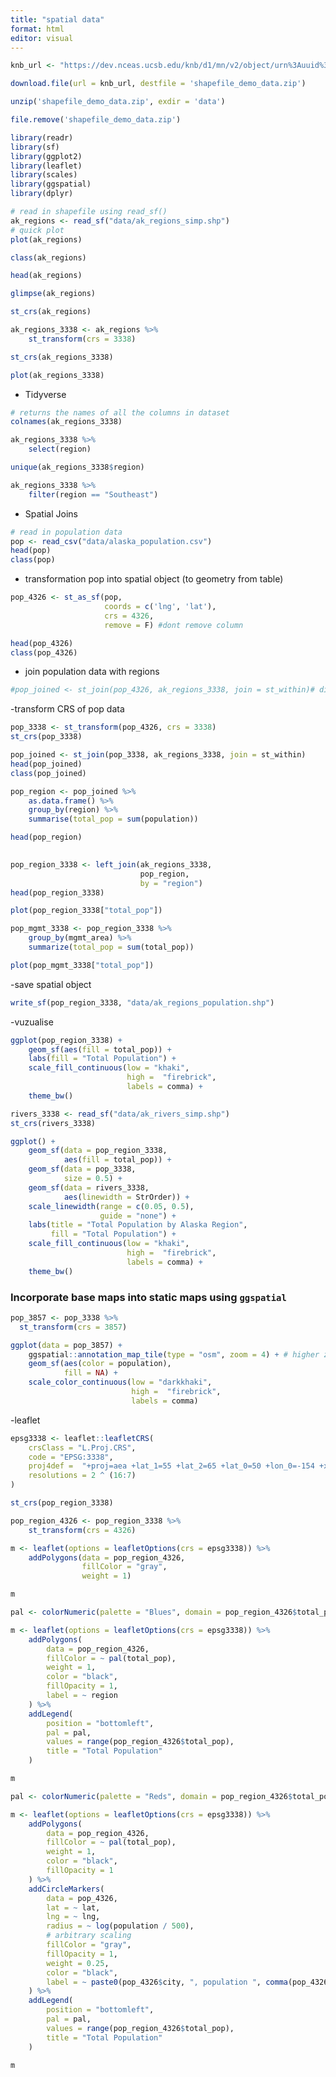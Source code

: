 ```yaml
---
title: "spatial data"
format: html
editor: visual
---
```


```r
knb_url <- "https://dev.nceas.ucsb.edu/knb/d1/mn/v2/object/urn%3Auuid%3Aaceaecb2-1ce0-4d41-a839-d3607d32bb58"

download.file(url = knb_url, destfile = 'shapefile_demo_data.zip')

unzip('shapefile_demo_data.zip', exdir = 'data')

file.remove('shapefile_demo_data.zip')
```

```r
library(readr)
library(sf)
library(ggplot2)
library(leaflet)
library(scales)
library(ggspatial)
library(dplyr)
```

```r
# read in shapefile using read_sf()
ak_regions <- read_sf("data/ak_regions_simp.shp")
# quick plot
plot(ak_regions)
```

```r
class(ak_regions)

head(ak_regions)

```

```r

glimpse(ak_regions)
```

```r
st_crs(ak_regions)
```

```r
ak_regions_3338 <- ak_regions %>%
    st_transform(crs = 3338)

st_crs(ak_regions_3338)

plot(ak_regions_3338)
```

-   Tidyverse

```r
# returns the names of all the columns in dataset
colnames(ak_regions_3338)

ak_regions_3338 %>%
    select(region)
```

```r
unique(ak_regions_3338$region)
```

```r
ak_regions_3338 %>%
    filter(region == "Southeast")
```

-   Spatial Joins

```r
# read in population data
pop <- read_csv("data/alaska_population.csv")
head(pop)
class(pop)
```

-   transformation pop into spatial object (to geometry from table)

```r
pop_4326 <- st_as_sf(pop,
                     coords = c('lng', 'lat'),
                     crs = 4326,
                     remove = F) #dont remove column

head(pop_4326)
class(pop_4326)
```

-   join population data with regions

```r
#pop_joined <- st_join(pop_4326, ak_regions_3338, join = st_within)# different projections, error


```

-transform CRS of pop data

```r
pop_3338 <- st_transform(pop_4326, crs = 3338)
st_crs(pop_3338)
```

```r
pop_joined <- st_join(pop_3338, ak_regions_3338, join = st_within)
head(pop_joined)
class(pop_joined)
```

```r
pop_region <- pop_joined %>%
    as.data.frame() %>%
    group_by(region) %>%
    summarise(total_pop = sum(population))

head(pop_region)
  
```

```r
pop_region_3338 <- left_join(ak_regions_3338,
                             pop_region,
                             by = "region")
head(pop_region_3338)

plot(pop_region_3338["total_pop"])
```

```r
pop_mgmt_3338 <- pop_region_3338 %>%
    group_by(mgmt_area) %>%
    summarize(total_pop = sum(total_pop))

plot(pop_mgmt_3338["total_pop"])
```

-save spatial object

```r
write_sf(pop_region_3338, "data/ak_regions_population.shp")
```

-vuzualise

```r
ggplot(pop_region_3338) +
    geom_sf(aes(fill = total_pop)) +
    labs(fill = "Total Population") +
    scale_fill_continuous(low = "khaki",
                          high =  "firebrick",
                          labels = comma) +
    theme_bw()
```

```r
rivers_3338 <- read_sf("data/ak_rivers_simp.shp")
st_crs(rivers_3338)
```

```r
ggplot() +
    geom_sf(data = pop_region_3338, 
            aes(fill = total_pop)) +
    geom_sf(data = pop_3338, 
            size = 0.5) +
    geom_sf(data = rivers_3338,
            aes(linewidth = StrOrder)) +
    scale_linewidth(range = c(0.05, 0.5), 
                    guide = "none") +
    labs(title = "Total Population by Alaska Region",
         fill = "Total Population") +
    scale_fill_continuous(low = "khaki",
                          high =  "firebrick",
                          labels = comma) +
    theme_bw() 
```

### Incorporate base maps into static maps using `ggspatial`

```r
pop_3857 <- pop_3338 %>% 
  st_transform(crs = 3857)

ggplot(data = pop_3857) +
    ggspatial::annotation_map_tile(type = "osm", zoom = 4) + # higher zoom values are more detailed 
    geom_sf(aes(color = population),
            fill = NA) +
    scale_color_continuous(low = "darkkhaki",
                           high =  "firebrick",
                           labels = comma)
```

-leaflet

```r
epsg3338 <- leaflet::leafletCRS(
    crsClass = "L.Proj.CRS",
    code = "EPSG:3338",
    proj4def =  "+proj=aea +lat_1=55 +lat_2=65 +lat_0=50 +lon_0=-154 +x_0=0 +y_0=0 +ellps=GRS80 +towgs84=0,0,0,0,0,0,0 +units=m +no_defs",
    resolutions = 2 ^ (16:7)
)

st_crs(pop_region_3338)
```

```r
pop_region_4326 <- pop_region_3338 %>% 
    st_transform(crs = 4326)
```

```r
m <- leaflet(options = leafletOptions(crs = epsg3338)) %>%
    addPolygons(data = pop_region_4326,
                fillColor = "gray",
                weight = 1)

m
```

```r
pal <- colorNumeric(palette = "Blues", domain = pop_region_4326$total_pop)

m <- leaflet(options = leafletOptions(crs = epsg3338)) %>%
    addPolygons(
        data = pop_region_4326,
        fillColor = ~ pal(total_pop),
        weight = 1,
        color = "black",
        fillOpacity = 1,
        label = ~ region
    ) %>%
    addLegend(
        position = "bottomleft",
        pal = pal,
        values = range(pop_region_4326$total_pop),
        title = "Total Population"
    )

m
```

```r
pal <- colorNumeric(palette = "Reds", domain = pop_region_4326$total_pop)

m <- leaflet(options = leafletOptions(crs = epsg3338)) %>%
    addPolygons(
        data = pop_region_4326,
        fillColor = ~ pal(total_pop),
        weight = 1,
        color = "black",
        fillOpacity = 1
    ) %>%
    addCircleMarkers(
        data = pop_4326,
        lat = ~ lat,
        lng = ~ lng,
        radius = ~ log(population / 500),
        # arbitrary scaling
        fillColor = "gray",
        fillOpacity = 1,
        weight = 0.25,
        color = "black",
        label = ~ paste0(pop_4326$city, ", population ", comma(pop_4326$population))
    ) %>%
    addLegend(
        position = "bottomleft",
        pal = pal,
        values = range(pop_region_4326$total_pop),
        title = "Total Population"
    )

m
```
